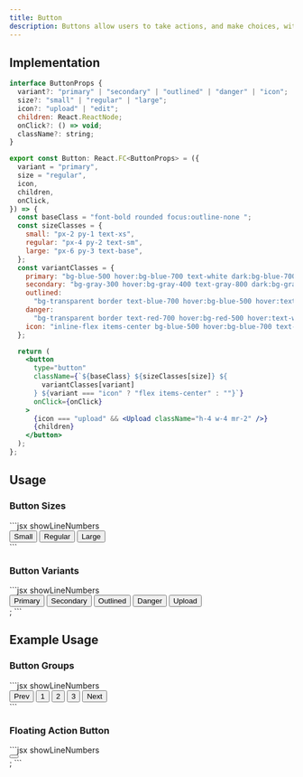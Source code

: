 ```yaml
---
title: Button
description: Buttons allow users to take actions, and make choices, with a single tap.
---
```

## Implementation

```jsx
interface ButtonProps {
  variant?: "primary" | "secondary" | "outlined" | "danger" | "icon";
  size?: "small" | "regular" | "large";
  icon?: "upload" | "edit";
  children: React.ReactNode;
  onClick?: () => void;
  className?: string;
}

export const Button: React.FC<ButtonProps> = ({
  variant = "primary",
  size = "regular",
  icon,
  children,
  onClick,
}) => {
  const baseClass = "font-bold rounded focus:outline-none ";
  const sizeClasses = {
    small: "px-2 py-1 text-xs",
    regular: "px-4 py-2 text-sm",
    large: "px-6 py-3 text-base",
  };
  const variantClasses = {
    primary: "bg-blue-500 hover:bg-blue-700 text-white dark:bg-blue-700 dark:hover:bg-blue-600",
    secondary: "bg-gray-300 hover:bg-gray-400 text-gray-800 dark:bg-gray-600 dark:hover:bg-gray-500 dark:text-white",
    outlined:
      "bg-transparent border text-blue-700 hover:bg-blue-500 hover:text-white dark:text-blue-400 dark:border-blue-400 dark:hover:bg-blue-800",
    danger:
      "bg-transparent border text-red-700 hover:bg-red-500 hover:text-white dark:text-red-400 dark:border-red-400 dark:hover:bg-red-800",
    icon: "inline-flex items-center bg-blue-500 hover:bg-blue-700 text-white dark:bg-blue-700 dark:hover:bg-blue-600",
  };

  return (
    <button
      type="button"
      className={`${baseClass} ${sizeClasses[size]} ${
        variantClasses[variant]
      } ${variant === "icon" ? "flex items-center" : ""}`}
      onClick={onClick}
    >
      {icon === "upload" && <Upload className="h-4 w-4 mr-2" />}
      {children}
    </button>
  );
};
```

## Usage

### Button Sizes
<Preview>
<ButtonSizes />
</Preview>
```jsx showLineNumbers
<div className="flex gap-2 items-baseline">
  <Button size="small">Small</Button>
  <Button size="regular">Regular</Button>
  <Button size="large">Large</Button>
</div>
```

### Button Variants
<Preview>
<ButtonGroup />
</Preview>
```jsx showLineNumbers
<div className="flex gap-2">
  <Button variant="primary">Primary</Button>
  <Button variant="secondary">Secondary</Button>
  <Button variant="outlined">Outlined</Button>
  <Button variant="danger">Danger</Button>
  <Button variant="icon" icon="upload">
    Upload
  </Button>
</div>;
```

## Example Usage

### Button Groups
<Preview>
<ButtonGroups />
</Preview>
```jsx showLineNumbers
<div className="inline-flex rounded-md shadow-sm dark:shadow-gray-700" role="group">
  <Button variant="outlined">Prev</Button>
  <Button variant="outlined">1</Button>
  <Button variant="outlined">2</Button>
  <Button variant="outlined">3</Button>
  <Button variant="outlined">Next</Button>
</div>
```

### Floating Action Button
<Preview>
<FAB />
</Preview>
```jsx showLineNumbers
<div className="fixed bottom-4 right-4">
  <Button variant="primary">
    <Plus />
  </Button>
</div>;
```